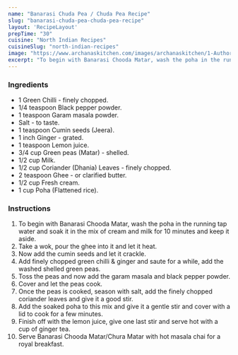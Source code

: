 ---
name: "Banarasi Chuda Pea / Chuda Pea Recipe"
slug: "banarasi-chuda-pea-chuda-pea-recipe"
layout: 'RecipeLayout'
prepTime: "30"
cuisine: "North Indian Recipes"
cuisineSlug: "north-indian-recipes"
image: "https://www.archanaskitchen.com/images/archanaskitchen/1-Author/Nithya_Anantham/Banarasi_Chooda_Mattar__Chura_Matar_1600.jpg"
excerpt: "To begin with Banarasi Chooda Matar, wash the poha in the running tap water and soak it in the mix of cream and milk for 10 minutes and keep it aside"
---

### Ingredients

- 1 Green Chilli - finely chopped.
- 1/4 teaspoon Black pepper powder.
- 1 teaspoon Garam masala powder.
- Salt - to taste.
- 1 teaspoon Cumin seeds (Jeera).
- 1 inch Ginger - grated.
- 1 teaspoon Lemon juice.
- 3/4 cup Green peas (Matar) - shelled.
- 1/2 cup Milk.
- 1/2 cup Coriander (Dhania) Leaves - finely chopped.
- 2 teaspoon Ghee - or clarified butter.
- 1/2 cup Fresh cream.
- 1 cup Poha (Flattened rice).

### Instructions

1. To begin with Banarasi Chooda Matar, wash the poha in the running tap water and soak it in the mix of cream and milk for 10 minutes and keep it aside.
1. Take a wok, pour the ghee into it and let it heat.
1. Now add the cumin seeds and let it crackle.
1. Add finely chopped green chilli & ginger and saute for a while, add the washed shelled green peas.
1. Toss the peas and now add the garam masala and black pepper powder.
1. Cover and let the peas cook.
1. Once the peas is cooked, season with salt, add the finely chopped coriander leaves and give it a good stir.
1. Add the soaked poha to this mix and give it a gentle stir and cover with a lid to cook for a few minutes.
1. Finish off with the lemon juice, give one last stir and serve hot with a cup of ginger tea.
1. Serve Banarasi Chooda Matar/Chura Matar with hot masala chai for a royal breakfast.
